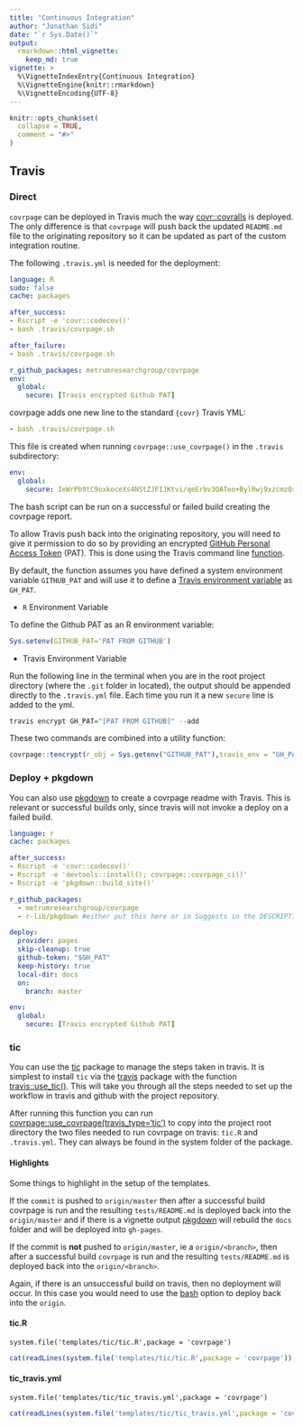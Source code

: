 ```yaml
---
title: "Continuous Integration"
author: "Jonathan Sidi"
date: "`r Sys.Date()`"
output: 
  rmarkdown::html_vignette: 
    keep_md: true
vignette: >
  %\VignetteIndexEntry{Continuous Integration}
  %\VignetteEngine{knitr::rmarkdown}
  %\VignetteEncoding{UTF-8}
---
```


```r
knitr::opts_chunk$set(
  collapse = TRUE,
  comment = "#>"
)
```

## Travis

### Direct

`covrpage` can be deployed in Travis much the way [covr::covralls](https://covr.r-lib.org/reference/coveralls.html) is deployed. The only difference is that `covrpage` will push back the updated `README.md` file to the originating repository so it can be updated as part of the custom integration routine. 

The following `.travis.yml` is needed for the deployment:

```yml
language: R
sudo: false
cache: packages

after_success:
- Rscript -e 'covr::codecov()'
- bash .travis/covrpage.sh

after_failure:
- bash .travis/covrpage.sh

r_github_packages: metrumresearchgroup/covrpage
env:
  global:
    secure: [Travis encrypted Github PAT]

```

covrpage adds one new line to the standard `{covr}` Travis YML:

```yml
- bash .travis/covrpage.sh
```

This file is created when running `covrpage::use_covrpage()` in the `.travis` subdirectory:

```yml
env:
  global:
    secure: IeWrPb9tC9oxkoceXs4NStZJFIJKtvi/qeErbv3OATeo+BylRwj9xzcmzQrV8ps...
```

The bash script can be run on a successful or failed build creating the covrpage report. 

To allow Travis push back into the originating repository, you will need to give it permission to do so by providing an encrypted [GitHub Personal Access Token](https://github.com/settings/tokens) (PAT). This is done using the Travis command line [function](https://docs.travis-ci.com/user/encryption-keys/).

By default, the function assumes you have defined a system environment variable `GITHUB_PAT` and will use it to define a [Travis environment variable](https://docs.travis-ci.com/user/environment-variables/) as `GH_PAT`.

  - `R` Environment Variable

To define the Github PAT as an R environment variable:

```r
Sys.setenv(GITHUB_PAT='PAT FROM GITHUB')
```

  - Travis Environment Variable

Run the following line in the terminal when you are in the root project directory (where the `.git` folder in located), the output should be appended directly to the `.travis.yml` file. Each time you run it a new `secure` line is added to the yml.

```r
travis encrypt GH_PAT="[PAT FROM GITHUB]" --add
```

These two commands are combined into a utility function:

```r
covrpage::tencrypt(r_obj = Sys.getenv("GITHUB_PAT"),travis_env = "GH_PAT",add = TRUE)
```


### Deploy + pkgdown

You can also use [pkgdown](https://www.github.com/r-lib/pkgdown) to create a covrpage readme with Travis. This is relevant or successful builds only, since travis will not invoke a deploy on a failed build.

```yml
language: r
cache: packages

after_success:
- Rscript -e 'covr::codecov()'
- Rscript -e 'devtools::install(); covrpage::covrpage_ci()'
- Rscript -e 'pkgdown::build_site()'

r_github_packages: 
  - metrumresearchgroup/covrpage
  - r-lib/pkgdown #either put this here or in Suggests in the DESCRIPTION file

deploy:
  provider: pages
  skip-cleanup: true
  github-token: "$GH_PAT"
  keep-history: true
  local-dir: docs
  on:
    branch: master

env:
  global:
    secure: [Travis encrypted Github PAT]
```

### tic
You can use the [tic](https://github.com/ropenscilabs/tic) package to manage the steps taken in travis. It is simplest to install `tic` via the [travis](https://github.com/ropenscilabs/travis) package with the function [travis::use_tic()](https://ropenscilabs.github.io/travis/reference/use_tic.html). This will take you through all the steps needed to set up the workflow in travis and github with the project repository. 

After running this function you can run [covrpage::use_covrpage(travis_type='tic')](https://metrumresearchgroup.github.io/covrpage/reference/use_covrpage.html) to copy into the project root directory the two files needed to run covrpage on travis: `tic.R` and `.travis.yml`. They can always be found in the system folder of the package.

#### Highlights

Some things to highlight in the setup of the templates. 

If the `commit` is pushed to `origin/master` then after a successful build covrpage is run and the resulting `tests/README.md` is deployed back into the `origin/master` and if there is a vignette output [pkgdown](https://www.github.com/r-lib/pkgdown) will rebuild the `docs` folder and will be deployed into `gh-pages`.

If the commit is **not** pushed to `origin/master`, ie a `origin/<branch>`, then after a successful build `covrpage` is run and the resulting `tests/README.md` is deployed back into the `origin/<branch>`.

Again, if there is an unsuccessful build on travis, then no deployment will occur. In this case you would need to use the [bash](#direct) option to deploy back into the `origin`.

#### tic.R

`system.file('templates/tic/tic.R',package = 'covrpage')`

```r
cat(readLines(system.file('templates/tic/tic.R',package = 'covrpage')),sep='\n')
```

#### tic_travis.yml

`system.file('templates/tic/tic_travis.yml',package = 'covrpage')`

```r
cat(readLines(system.file('templates/tic/tic_travis.yml',package = 'covrpage')),sep='\n')
```